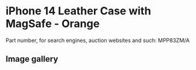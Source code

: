 # iPhone 14 Leather Case with MagSafe - Orange

Part number, for search engines, auction websites and such: MPP83ZM/A

## Image gallery

<div style={{ width: "768px" }}>
  <GalleryComponent
    images={[
      {
        original: "/everysource/MPP83",
        thumbnail: "/everypreview/MPP83",
      },
      {
        original: "/everysource/MPP83_AV1",
        thumbnail: "/everypreview/MPP83_AV1",
      },
      {
        original: "/everysource/MPP83_AV2",
        thumbnail: "/everypreview/MPP83_AV2",
      },
      {
        original: "/everysource/MPP83_AV3",
        thumbnail: "/everypreview/MPP83_AV3",
      },
      {
        original: "/everysource/MPP83_AV4",
        thumbnail: "/everypreview/MPP83_AV4",
      },
      {
        original: "/everysource/MPP83_AV5",
        thumbnail: "/everypreview/MPP83_AV5",
      },
      {
        original: "/everysource/MPP83_AV6",
        thumbnail: "/everypreview/MPP83_AV6",
      },
      {
        original: "/everysource/MPP83_AV7",
        thumbnail: "/everypreview/MPP83_AV7",
      }
    ]}
  />
</div>